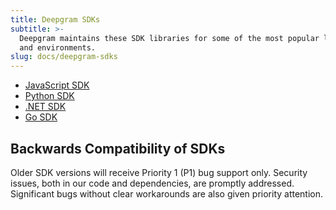 ```yaml
---
title: Deepgram SDKs
subtitle: >-
  Deepgram maintains these SDK libraries for some of the most popular languages
  and environments.
slug: docs/deepgram-sdks
---
```



* [JavaScript SDK](/docs/node-sdk)
* [Python SDK](/docs/python-sdk)
* [.NET SDK](/docs/dotnet-sdk)
* [Go SDK](/docs/go-sdk)

## Backwards Compatibility of SDKs

Older SDK versions will receive Priority 1 (P1) bug support only. Security issues, both in our code and dependencies, are promptly addressed. Significant bugs without clear workarounds are also given priority attention.
